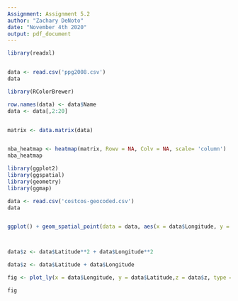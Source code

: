 ---
Assignment: Assignment 5.2
author: "Zachary DeNoto"
date: "November 4th 2020"
output: pdf_document
---


```{r}
library(readxl)


data <- read.csv('ppg2008.csv')
data
```



```{r}
library(RColorBrewer)

row.names(data) <- data$Name
data <- data[,2:20]


matrix <- data.matrix(data)


nba_heatmap <- heatmap(matrix, Rowv = NA, Colv = NA, scale= 'column')
nba_heatmap

```

```{r}

library(ggplot2)
library(ggspatial)
library(geometry)
library(ggmap)

data <- read.csv('costcos-geocoded.csv')
data


ggplot() + geom_spatial_point(data = data, aes(x = data$Longitude, y = data$Latitude))




```



```{r}

data$z <- data$Latitude**2 + data$Longitude**2

data$z <- data$Latitude + data$Longitude

fig <- plot_ly(x = data$Longitude, y = data$Latitude,z = data$z, type = "contour")

fig

```









